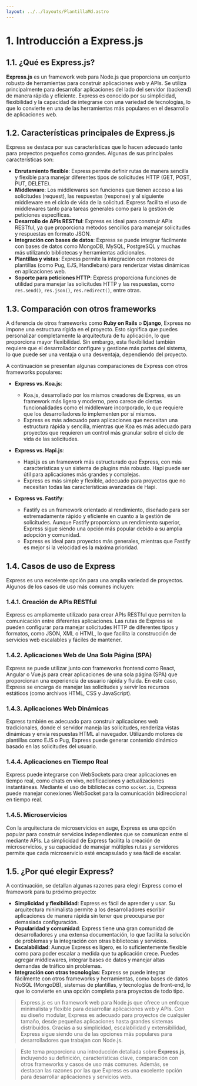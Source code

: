 ```yaml
---
layout: ../../layouts/PlantillaMd.astro
---
```



<EtiquetaPost curso = "FrontEnd" asignatura = "FrameWork Express"/>

# 1. Introducción a Express.js

## 1.1. ¿Qué es Express.js?

**Express.js** es un framework web para Node.js que proporciona un conjunto robusto de herramientas para construir aplicaciones web y APIs. Se utiliza principalmente para desarrollar aplicaciones del lado del servidor (backend) de manera rápida y eficiente. Express es conocido por su simplicidad, flexibilidad y la capacidad de integrarse con una variedad de tecnologías, lo que lo convierte en una de las herramientas más populares en el desarrollo de aplicaciones web.

## 1.2. Características principales de Express.js

Express se destaca por sus características que lo hacen adecuado tanto para proyectos pequeños como grandes. Algunas de sus principales características son:

- **Enrutamiento flexible**: Express permite definir rutas de manera sencilla y flexible para manejar diferentes tipos de solicitudes HTTP (GET, POST, PUT, DELETE).
- **Middleware**: Los middlewares son funciones que tienen acceso a las solicitudes (request), las respuestas (response) y al siguiente middleware en el ciclo de vida de la solicitud. Express facilita el uso de middlewares tanto para tareas generales como para la gestión de peticiones específicas.
- **Desarrollo de APIs RESTful**: Express es ideal para construir APIs RESTful, ya que proporciona métodos sencillos para manejar solicitudes y respuestas en formato JSON.
- **Integración con bases de datos**: Express se puede integrar fácilmente con bases de datos como MongoDB, MySQL, PostgreSQL y muchas más utilizando bibliotecas y herramientas adicionales.
- **Plantillas y vistas**: Express permite la integración con motores de plantillas (como Pug, EJS, Handlebars) para renderizar vistas dinámicas en aplicaciones web.
- **Soporte para peticiones HTTP**: Express proporciona funciones de utilidad para manejar las solicitudes HTTP y las respuestas, como `res.send()`, `res.json()`, `res.redirect()`, entre otras.

## 1.3. Comparación con otros frameworks

A diferencia de otros frameworks como **Ruby on Rails** o **Django**, Express no impone una estructura rígida en el proyecto. Esto significa que puedes personalizar completamente la arquitectura de tu aplicación, lo que proporciona mayor flexibilidad. Sin embargo, esta flexibilidad también requiere que el desarrollador configure y gestione más partes del sistema, lo que puede ser una ventaja o una desventaja, dependiendo del proyecto.

A continuación se presentan algunas comparaciones de Express con otros frameworks populares:

- **Express vs. Koa.js**:
  - Koa.js, desarrollado por los mismos creadores de Express, es un framework más ligero y moderno, pero carece de ciertas funcionalidades como el middleware incorporado, lo que requiere que los desarrolladores lo implementen por sí mismos.
  - Express es más adecuado para aplicaciones que necesitan una estructura rápida y sencilla, mientras que Koa es más adecuado para proyectos que requieren un control más granular sobre el ciclo de vida de las solicitudes.

- **Express vs. Hapi.js**:
  - Hapi.js es un framework más estructurado que Express, con más características y un sistema de plugins más robusto. Hapi puede ser útil para aplicaciones más grandes y complejas.
  - Express es más simple y flexible, adecuado para proyectos que no necesitan todas las características avanzadas de Hapi.

- **Express vs. Fastify**:
  - Fastify es un framework orientado al rendimiento, diseñado para ser extremadamente rápido y eficiente en cuanto a la gestión de solicitudes. Aunque Fastify proporciona un rendimiento superior, Express sigue siendo una opción más popular debido a su amplia adopción y comunidad.
  - Express es ideal para proyectos más generales, mientras que Fastify es mejor si la velocidad es la máxima prioridad.

## 1.4. Casos de uso de Express

Express es una excelente opción para una amplia variedad de proyectos. Algunos de los casos de uso más comunes incluyen:

### 1.4.1. Creación de APIs RESTful
Express es ampliamente utilizado para crear APIs RESTful que permiten la comunicación entre diferentes aplicaciones. Las rutas de Express se pueden configurar para manejar solicitudes HTTP de diferentes tipos y formatos, como JSON, XML o HTML, lo que facilita la construcción de servicios web escalables y fáciles de mantener.

### 1.4.2. Aplicaciones Web de Una Sola Página (SPA)
Express se puede utilizar junto con frameworks frontend como React, Angular o Vue.js para crear aplicaciones de una sola página (SPA) que proporcionan una experiencia de usuario rápida y fluida. En este caso, Express se encarga de manejar las solicitudes y servir los recursos estáticos (como archivos HTML, CSS y JavaScript).

### 1.4.3. Aplicaciones Web Dinámicas
Express también es adecuado para construir aplicaciones web tradicionales, donde el servidor maneja las solicitudes, renderiza vistas dinámicas y envía respuestas HTML al navegador. Utilizando motores de plantillas como EJS o Pug, Express puede generar contenido dinámico basado en las solicitudes del usuario.

### 1.4.4. Aplicaciones en Tiempo Real
Express puede integrarse con WebSockets para crear aplicaciones en tiempo real, como chats en vivo, notificaciones y actualizaciones instantáneas. Mediante el uso de bibliotecas como `socket.io`, Express puede manejar conexiones WebSocket para la comunicación bidireccional en tiempo real.

### 1.4.5. Microservicios
Con la arquitectura de microservicios en auge, Express es una opción popular para construir servicios independientes que se comunican entre sí mediante APIs. La simplicidad de Express facilita la creación de microservicios, y su capacidad de manejar múltiples rutas y servidores permite que cada microservicio esté encapsulado y sea fácil de escalar.

## 1.5. ¿Por qué elegir Express?

A continuación, se detallan algunas razones para elegir Express como el framework para tu próximo proyecto:

- **Simplicidad y flexibilidad**: Express es fácil de aprender y usar. Su arquitectura minimalista permite a los desarrolladores escribir aplicaciones de manera rápida sin tener que preocuparse por demasiada configuración.
- **Popularidad y comunidad**: Express tiene una gran comunidad de desarrolladores y una extensa documentación, lo que facilita la solución de problemas y la integración con otras bibliotecas y servicios.
- **Escalabilidad**: Aunque Express es ligero, es lo suficientemente flexible como para poder escalar a medida que tu aplicación crece. Puedes agregar middlewares, integrar bases de datos y manejar altas demandas de tráfico sin problemas.
- **Integración con otras tecnologías**: Express se puede integrar fácilmente con otros frameworks y herramientas, como bases de datos NoSQL (MongoDB), sistemas de plantillas, y tecnologías de front-end, lo que lo convierte en una opción completa para proyectos de todo tipo.


>Express.js es un framework web para Node.js que ofrece un enfoque minimalista y flexible para desarrollar aplicaciones web y APIs. Con su diseño modular, Express es adecuado para proyectos de cualquier tamaño, desde pequeñas aplicaciones hasta grandes sistemas distribuidos. Gracias a su simplicidad, escalabilidad y extensibilidad, Express sigue siendo una de las opciones más populares para desarrolladores que trabajan con Node.js.

>Este tema proporciona una introducción detallada sobre **Express.js**, incluyendo su definición, características clave, comparación con otros frameworks y casos de uso más comunes. Además, se destacan las razones por las que Express es una excelente opción para desarrollar aplicaciones y servicios web.